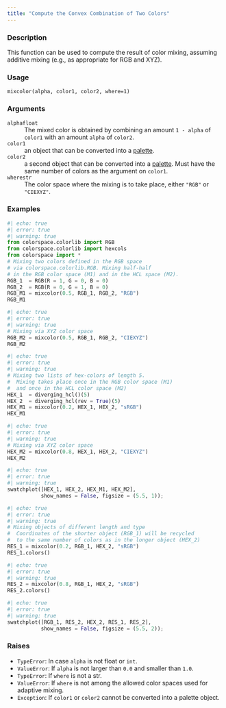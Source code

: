 ```yaml
---
title: "Compute the Convex Combination of Two Colors"
---
```


### Description

This function can be used to compute the result of color mixing, assuming
additive mixing (e.g., as appropriate for RGB and XYZ).

### Usage

<pre><code class='language-python'>mixcolor(alpha, color1, color2, where=1)</code></pre>

### Arguments

<dl class="pyp-list param-list">
  <dt style = "white-space: nowrap; font-family: monospace; vertical-align: top">
   <code id="colorspace.utils.mixcolor:alpha">alpha</code><code class="argument-class">float</code>
  </dt>
 <dd>The mixed color is obtained by combining an amount
`1 - alpha` of `color1` with an amount `alpha` of `color2`.</dd>
  <dt style = "white-space: nowrap; font-family: monospace; vertical-align: top">
   <code id="colorspace.utils.mixcolor:color1">color1</code>
  </dt>
 <dd>an object that can be converted into a
[palette](colorspace.palettes.palette.qmd).</dd>
  <dt style = "white-space: nowrap; font-family: monospace; vertical-align: top">
   <code id="colorspace.utils.mixcolor:color2">color2</code>
  </dt>
 <dd>a second object that can be converted into a
[palette](colorspace.palettes.palette.qmd). Must have the same number
of colors as the argument on `color1`.</dd>
  <dt style = "white-space: nowrap; font-family: monospace; vertical-align: top">
   <code id="colorspace.utils.mixcolor:where">where</code><code class="argument-class">str</code>
  </dt>
 <dd>The color space where the mixing is to take place, either `"RGB"` or `"CIEXYZ"`.</dd>
</dl>

### Examples

```python
#| echo: true
#| error: true
#| warning: true
from colorspace.colorlib import RGB
from colorspace.colorlib import hexcols
from colorspace import *
# Mixing two colors defined in the RGB space
# via colorspace.colorlib.RGB. Mixing half-half
# in the RGB color space (M1) and in the HCL space (M2).
RGB_1  = RGB(R = 1, G = 0, B = 0)
RGB_2  = RGB(R = 0, G = 1, B = 0)
RGB_M1 = mixcolor(0.5, RGB_1, RGB_2, "RGB")
RGB_M1
```

```python
#| echo: true
#| error: true
#| warning: true
# Mixing via XYZ color space
RGB_M2 = mixcolor(0.5, RGB_1, RGB_2, "CIEXYZ")
RGB_M2
```

```python
#| echo: true
#| error: true
#| warning: true
# Mixing two lists of hex-colors of length 5.
#  Mixing takes place once in the RGB color space (M1)
#  and once in the HCL color space (M2)
HEX_1  = diverging_hcl()(5)
HEX_2  = diverging_hcl(rev = True)(5)
HEX_M1 = mixcolor(0.2, HEX_1, HEX_2, "sRGB")
HEX_M1
```

```python
#| echo: true
#| error: true
#| warning: true
# Mixing via XYZ color space
HEX_M2 = mixcolor(0.8, HEX_1, HEX_2, "CIEXYZ")
HEX_M2
```

```python
#| echo: true
#| error: true
#| warning: true
swatchplot([HEX_1, HEX_2, HEX_M1, HEX_M2],
           show_names = False, figsize = (5.5, 1));
```

```python
#| echo: true
#| error: true
#| warning: true
# Mixing objects of different length and type
#  Coordinates of the shorter object (RGB_1) will be recycled
#  to the same number of colors as in the longer object (HEX_2)
RES_1 = mixcolor(0.2, RGB_1, HEX_2, "sRGB")
RES_1.colors()
```

```python
#| echo: true
#| error: true
#| warning: true
RES_2 = mixcolor(0.8, RGB_1, HEX_2, "sRGB")
RES_2.colors()
```

```python
#| echo: true
#| error: true
#| warning: true
swatchplot([RGB_1, RES_2, HEX_2, RES_1, RES_2],
           show_names = False, figsize = (5.5, 2));
```




### Raises

<ul class="python-raises">
<li><code class="text-warning">TypeError</code>: In case `alpha` is not float or `int`.
<li><code class="text-warning">ValueError</code>: If `alpha` is not larger than `0.0` and smaller than `1.0`.
<li><code class="text-warning">TypeError</code>: If `where` is not a str.
<li><code class="text-warning">ValueError</code>: If `where` is not among the allowed color spaces used for adaptive mixing.
<li><code class="text-warning">Exception</code>: If `color1` or `color2` cannot be converted into a palette object.
</ul>

